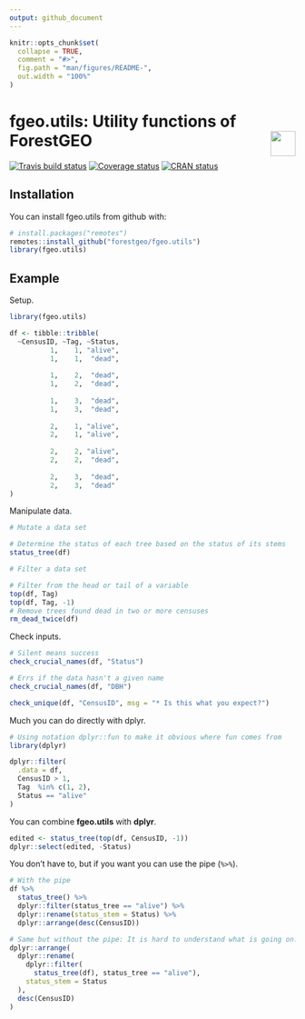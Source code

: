 ```yaml
---
output: github_document
---
```


<!-- README.md is generated from README.Rmd. Please edit that file -->

```r
knitr::opts_chunk$set(
  collapse = TRUE,
  comment = "#>",
  fig.path = "man/figures/README-",
  out.width = "100%"
)
```

# fgeo.utils: Utility functions of ForestGEO <img src="https://i.imgur.com/39pvr4n.png" align="right" height=44 />

[![Travis build status](https://travis-ci.org/forestgeo/fgeo.utils.svg?branch=master)](https://travis-ci.org/forestgeo/fgeo.utils)
[![Coverage status](https://coveralls.io/repos/github/forestgeo/fgeo.utils/badge.svg)](https://coveralls.io/r/forestgeo/fgeo.utils?branch=master)
[![CRAN status](http://www.r-pkg.org/badges/version/fgeo.utils)](https://cran.r-project.org/package=fgeo.utils)

## Installation

You can install fgeo.utils from github with:

```r
# install.packages("remotes")
remotes::install_github("forestgeo/fgeo.utils")
library(fgeo.utils)
```

## Example

Setup.

```r
library(fgeo.utils)

df <- tibble::tribble(
  ~CensusID, ~Tag, ~Status,
          1,    1, "alive",
          1,    1,  "dead",
                           
          1,    2,  "dead",
          1,    2,  "dead",
                           
          1,    3,  "dead",
          1,    3,  "dead",
                           
          2,    1, "alive",
          2,    1, "alive",
                           
          2,    2, "alive",
          2,    2,  "dead",
                           
          2,    3,  "dead",
          2,    3,  "dead"
)

```

Manipulate data.

```r
# Mutate a data set

# Determine the status of each tree based on the status of its stems
status_tree(df)

# Filter a data set

# Filter from the head or tail of a variable
top(df, Tag)
top(df, Tag, -1)
# Remove trees found dead in two or more censuses
rm_dead_twice(df)
```

Check inputs.

```r
# Silent means success
check_crucial_names(df, "Status")

# Errs if the data hasn't a given name
check_crucial_names(df, "DBH")

check_unique(df, "CensusID", msg = "* Is this what you expect?")
```

Much you can do directly with dplyr.

```r
# Using notation dplyr::fun to make it obvious where fun comes from
library(dplyr)

dplyr::filter(
  .data = df,
  CensusID > 1,
  Tag  %in% c(1, 2),
  Status == "alive"
)
```

You can combine __fgeo.utils__ with __dplyr__.

```r
edited <- status_tree(top(df, CensusID, -1))
dplyr::select(edited, -Status)
```

You don't have to, but if you want you can use the pipe (` %>% `).

```r
# With the pipe
df %>% 
  status_tree() %>%
  dplyr::filter(status_tree == "alive") %>%
  dplyr::rename(status_stem = Status) %>%
  dplyr::arrange(desc(CensusID))

# Same but without the pipe: It is hard to understand what is going on.
dplyr::arrange(
  dplyr::rename(
    dplyr::filter(
      status_tree(df), status_tree == "alive"), 
    status_stem = Status
  ), 
  desc(CensusID)
)
```



